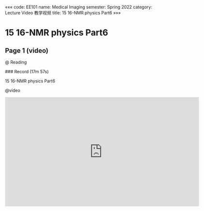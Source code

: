 «««
code: EE101
name: Medical Imaging
semester: Spring 2022
category: Lecture Video 教学视频
title: 15 16-NMR physics Part6
»»»

# 15 16-NMR physics Part6

## Page 1 (video)

@ Reading

<div class="markdown-body">
### Record (17m 57s)

15 16-NMR physics Part6
</div>

@video

<iframe src="https://sbbrisk.com/e/9tb00cvnw0eo.html" frameborder=0 marginwidth=0 marginheight=0 scrolling=no width=640 height=360 allowfullscreen></iframe>
